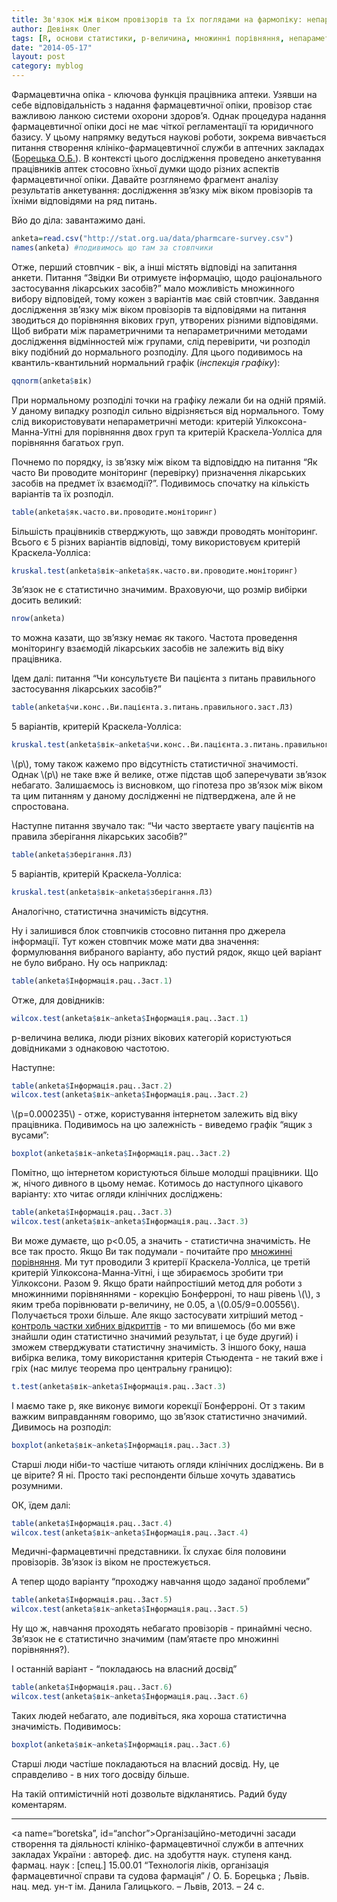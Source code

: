 ```yaml
---
title: Зв'язок між віком провізорів та їх поглядами на фармопіку: непараметричне тестування відмінностей між групами
author: Девіняк Олег
tags: [R, основи статистики, р-величина, множинні порівняння, непараметричні методи, критерій Уілкоксона, критерій Краскела-Уолліса]
date: "2014-05-17"
layout: post
category: myblog
--- 
```


Фармацевтична опіка - ключова функція працівника аптеки. Узявши на себе відповідальність з надання фармацевтичної опіки, провізор стає важливою ланкою системи охорони здоров'я. Однак процедура надання фармацевтичної опіки досі не має чіткої регламентації та юридичного базису. У цьому напрямку ведуться наукові роботи, зокрема вивчається питання створення клініко-фармацевтичної служби в аптечних закладах (<a href="http://stat.org.ua/blog/stories/age-and-pharm-care/#boretska">Борецька О.Б.</a>). В контексті цього дослідження проведено анкетування працівників аптек стосовно їхньої думки щодо різних аспектів фармацевтичної опіки. Давайте розглянемо фрагмент аналізу результатів анкетування: дослідження зв'язку між віком провізорів та їхніми відповідями на ряд питань.

Вйо до діла: завантажимо дані.

```r
anketa=read.csv("http://stat.org.ua/data/pharmcare-survey.csv")
names(anketa) #подивимось що там за стовпчики 
```

Отже, перший стовпчик - вік, а інші містять відповіді на запитання анкети. Питання "Звідки Ви отримуєте інформацію, щодо раціонального застосування лікарських засобів?" мало можливість множинного вибору відповідей, тому кожен з варіантів має свій стовпчик. Завдання дослідження зв'язку між віком провізорів та відповідями на питання зводиться до порівняння вікових груп, утворених різними відповідями. Щоб вибрати між параметричними та непараметричними методами дослідження відмінностей між групами, слід перевірити, чи розподіл віку подібний до нормального розподілу. Для цього подивимось на квантиль-квантильний нормальний графік (*інспекція графіку*):

```r
qqnorm(anketa$вік)
```

При нормальному розподілі точки на графіку лежали би на одній прямій. У даному випадку розподіл сильно відрізняється від нормального. Тому слід використовувати непараметричні методи: критерій Уілкоксона-Манна-Уітні для порівняння двох груп та критерій Краскела-Уолліса для порівняння багатьох груп.

Почнемо по порядку, із зв'язку між віком та відповіддю на питання "Як часто Ви проводите моніторинг (перевірку) призначення лікарських засобів на предмет їх взаємодії?". Подивимось спочатку на кількість варіантів та їх розподіл.

```r
table(anketa$як.часто.ви.проводите.моніторинг)
```

Більшість працівників стверджують, що завжди проводять моніторинг. Всього є 5 різних варіантів відповіді, тому використовуєм критерій Краскела-Уолліса:

```r
kruskal.test(anketa$вік~anketa$як.часто.ви.проводите.моніторинг)
```

Зв'язок не є статистично значимим. Враховуючи, що розмір вибірки досить великий:

```r
nrow(anketa)
```

то можна казати, що зв'язку немає як такого. Частота проведення моніторингу взаємодій лікарських засобів не залежить від віку працівника.

Ідем далі: питання "Чи консультуєте Ви пацієнта з питань правильного застосування  лікарських засобів?"

```r
table(anketa$чи.конс..Ви.пацієнта.з.питань.правильного.заст.ЛЗ) 
```
5 варіантів, критерій Краскела-Уолліса:

```r
kruskal.test(anketa$вік~anketa$чи.конс..Ви.пацієнта.з.питань.правильного.заст.ЛЗ)
```

\\(p\approx0.066\\), тому також кажемо про відсутність статистичної значимості. Однак \\(р\\) не таке вже й велике, отже підстав щоб заперечувати зв'язок небагато. Залишаємось із висновком, що гіпотеза про зв'язок між віком та цим питанням у даному дослідженні не підтверджена, але й не спростована.

Наступне питання звучало так: "Чи часто звертаєте увагу пацієнтів на правила зберігання лікарських засобів?"

```r
table(anketa$зберігання.ЛЗ)
```
5 варіантів, критерій Краскела-Уолліса:

```r
kruskal.test(anketa$вік~anketa$зберігання.ЛЗ)
```

Аналогічно, статистична значимість відсутня.

Ну і залишився блок стовпчиків стосовно питання про джерела інформації. Тут кожен стовпчик може мати два значення: формулювання вибраного варіанту, або пустий рядок, якщо цей варіант не було вибрано. Ну ось наприклад:

```r
table(anketa$Інформація.рац..Заст.1)
```

Отже, для довідників:

```r
wilcox.test(anketa$вік~anketa$Інформація.рац..Заст.1)
```

p-величина велика, люди різних вікових категорій користуються довідниками з однаковою частотою.

Наступне:

```r
table(anketa$Інформація.рац..Заст.2)
wilcox.test(anketa$вік~anketa$Інформація.рац..Заст.2)
```

\\(р=0.000235\\) - отже, користування інтернетом залежить від віку працівника. Подивимось на цю залежність - виведемо графік "ящик з вусами":

```r
boxplot(anketa$вік~anketa$Інформація.рац..Заст.2)
```
Помітно, що інтернетом користуються більше молодші працівники. Що ж, нічого дивного в цьому немає. Котимось до наступного цікавого варіанту: хто читає огляди клінічних досліджень:

```r
table(anketa$Інформація.рац..Заст.3)
wilcox.test(anketa$вік~anketa$Інформація.рац..Заст.3)
```

Ви може думаєте, що р<0.05, а значить - статистична значимість. Не все так просто. Якщо Ви так подумали - почитайте про [множинні порівняння](http://stat.org.ua/blog/donewrong/try-try-again/). Ми тут проводили 3 критерії Краскела-Уолліса, це третій критерій Уілкоксона-Манна-Уітні, і ще збираємось зробити три Уілкоксони. Разом 9. Якщо брати найпростіший метод для роботи з множинними порівняннями - корекцію Бонферроні, то наш рівень \\(\alpha\\), з яким треба порівнювати р-величину, не 0.05, а \\(0.05/9=0.00556\\). Получається трохи більше. Але якщо застосувати хитріший метод - [контроль частки хибних відкриттів](http://stat.org.ua/blog/donewrong/the-controlling-of-false-discovery-rate/) - то ми впишемось (бо ми вже знайшли один статистично значимий результат, і це буде другий) і зможем стверджувати статистичну значимість. З іншого боку, наша вибірка велика, тому використання критерія Стьюдента - не такий вже і гріх (нас милує теорема про центральну границю):

```r
t.test(anketa$вік~anketa$Інформація.рац..Заст.3)
```

І маємо таке р, яке виконує вимоги корекції Бонферроні. От з таким важким виправданням говоримо, що зв'язок статистично значимий. Дивимось на розподіл:


```r
boxplot(anketa$вік~anketa$Інформація.рац..Заст.3)
```

Старші люди ніби-то частіше читають огляди клінічних досліджень. Ви в це вірите? Я ні. Просто такі респонденти більше хочуть здаватись розумними.

ОК, їдем далі:

```r
table(anketa$Інформація.рац..Заст.4)
wilcox.test(anketa$вік~anketa$Інформація.рац..Заст.4)
```

Медичні-фармацевтичні представники. Їх слухає біля половини провізорів. Зв'язок із віком не простежується.

А тепер щодо варіанту "проходжу навчання щодо заданої проблеми"

```r
table(anketa$Інформація.рац..Заст.5)
wilcox.test(anketa$вік~anketa$Інформація.рац..Заст.5)
```

Ну що ж, навчання проходять небагато провізорів - принаймні чесно. Зв'язок не є статистично значимим (пам'ятаєте про множинні порівняння?).

І останній варіант - "покладаюсь на власний досвід"

```r
table(anketa$Інформація.рац..Заст.6)
wilcox.test(anketa$вік~anketa$Інформація.рац..Заст.6)
```

Таких людей небагато, але подивіться, яка хороша статистична значимість. Подивимось:

```r
boxplot(anketa$вік~anketa$Інформація.рац..Заст.6)
```

Старші люди частіше покладаються на власний досвід. Ну, це справделиво - в них того досвіду більше.

На такій оптимістичній ноті дозвольте відкланятись. Радий буду коментарям.

___

<div class="nohover">
<a name="boretska", id="anchor">Організаційно-методичні засади створення та діяльності клініко-фармацевтичної служби в аптечних закладах України : автореф. дис. на здобуття наук. ступеня канд. фармац. наук : [спец.] 15.00.01 “Технологія ліків, організація фармацевтичної справи та судова фармація” / О. Б. Борецька ; Львів. нац. мед. ун-т ім. Данила Галицького. – Львів, 2013. – 24 с.</a>
</div>

